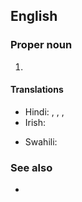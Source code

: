 ==English==

===Proper noun===
{{en-proper noun|head=[[united|United]] [[republic|Republic]] of [[Tanzania]]}}

# {{senseid|en|Q924}}{{n-g|The official name of [[Tanzania]].}}

====Translations====
{{trans-top|id=Q924|official name of Tanzania}}
* Hindi: {{t|hi|संयुक्त गणराज्य तंजानिया|m}}, {{t|hi|संयुक्त गणतंत्र तंजानिया |m}}, {{t|hi|संयुक्त गणराज्य तंज़ानिया|m}}, {{t|hi|संयुक्त गणतंत्र तंज़ानिया|m}}
* Irish: {{t|ga|Poblacht Aontaithe na Tansáine|f}}
{{trans-mid}}
* Swahili: {{t|sw|Jamhuri ya Muungano wa Tanzania}}
{{trans-bottom}}

===See also===
* {{pedia}}

{{topics|en|Countries in Africa}}